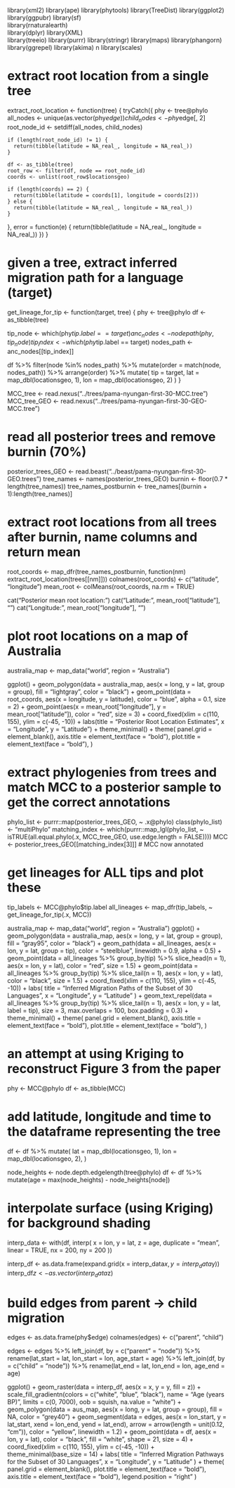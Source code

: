 library(xml2)
library(ape)
library(phytools)
library(TreeDist)
library(ggplot2)
library(ggpubr)
library(sf)             
library(rnaturalearth)  
library(dplyr) 
library(XML)  
library(treeio)
library(purrr)
library(stringr)
library(maps)
library(phangorn)
library(ggrepel)
library(akima)    n
library(scales)     

# extract root location from a single tree
extract_root_location <- function(tree) {
  tryCatch({
    phy <- tree@phylo
    all_nodes <- unique(as.vector(phy$edge))
    child_nodes <- phy$edge[, 2]
    root_node_id <- setdiff(all_nodes, child_nodes)
    
    if (length(root_node_id) != 1) {
      return(tibble(latitude = NA_real_, longitude = NA_real_))
    }
    
    df <- as_tibble(tree)
    root_row <- filter(df, node == root_node_id)
    coords <- unlist(root_row$locationsgeo)
    
    if (length(coords) == 2) {
      return(tibble(latitude = coords[1], longitude = coords[2]))
    } else {
      return(tibble(latitude = NA_real_, longitude = NA_real_))
    }
  }, error = function(e) {
    return(tibble(latitude = NA_real_, longitude = NA_real_))
  })
}

# given a tree, extract inferred migration path for a language (target)
get_lineage_for_tip <- function(target, tree) {
  phy <- tree@phylo
  df <- as_tibble(tree)
  
  tip_node <- which(phy$tip.label == target)
  anc_nodes <- nodepath(phy, tip_node)
  tip_index <- which(phy$tip.label == target)
  nodes_path <- anc_nodes[[tip_index]]
  
  df %>%
    filter(node %in% nodes_path) %>%
    mutate(order = match(node, nodes_path)) %>%
    arrange(order) %>%
    mutate(
      tip = target,
      lat = map_dbl(locationsgeo, 1),
      lon = map_dbl(locationsgeo, 2)
    )
}

MCC_tree <- read.nexus("../trees/pama-nyungan-first-30-MCC.tree")
MCC_tree_GEO <- read.nexus("../trees/pama-nyungan-first-30-GEO-MCC.tree")

# read all posterior trees and remove burnin (70%)
posterior_trees_GEO <- read.beast("../beast/pama-nyungan-first-30-GEO.trees")
tree_names <- names(posterior_trees_GEO)
burnin <- floor(0.7 * length(tree_names))
tree_names_postburnin <- tree_names[(burnin + 1):length(tree_names)]

# extract root locations from all trees after burnin, name columns and return mean
root_coords <- map_dfr(tree_names_postburnin, function(nm) extract_root_location(trees[[nm]]))
colnames(root_coords) <- c("latitude", "longitude")
mean_root <- colMeans(root_coords, na.rm = TRUE)

cat("Posterior mean root location:\n")
cat("Latitude: ", mean_root["latitude"], "\n")
cat("Longitude:", mean_root["longitude"], "\n")

# plot root locations on a map of Australia
australia_map <- map_data("world", region = "Australia")

ggplot() +
  geom_polygon(data = australia_map, aes(x = long, y = lat, group = group),
               fill = "lightgray", color = "black") +
  geom_point(data = root_coords, aes(x = longitude, y = latitude),
             color = "blue", alpha = 0.1, size = 2) +
  geom_point(aes(x = mean_root["longitude"], y = mean_root["latitude"]),
             color = "red", size = 3) +
  coord_fixed(xlim = c(110, 155), ylim = c(-45, -10)) +
  labs(title = "Posterior Root Location Estimates",
       x = "Longitude", y = "Latitude") +
  theme_minimal() + 
  theme(
    panel.grid = element_blank(),
    axis.title = element_text(face = "bold"),
    plot.title = element_text(face = "bold"),
  )


# extract phylogenies from trees and match MCC to a posterior sample to get the correct annotations
phylo_list <- purrr::map(posterior_trees_GEO, ~ .x@phylo)
class(phylo_list) <- "multiPhylo"
matching_index <- which(purrr::map_lgl(phylo_list, ~ isTRUE(all.equal.phylo(.x, MCC_tree_GEO, use.edge.length = FALSE))))
MCC <- posterior_trees_GEO[[matching_index[3]]]  # MCC now annotated

# get lineages for ALL tips and plot these
tip_labels <- MCC@phylo$tip.label
all_lineages <- map_dfr(tip_labels, ~ get_lineage_for_tip(.x, MCC))

australia_map <- map_data("world", region = "Australia")
ggplot() +
  geom_polygon(data = australia_map, aes(x = long, y = lat, group = group),
               fill = "gray95", color = "black") +
  geom_path(data = all_lineages, aes(x = lon, y = lat, group = tip),
            color = "steelblue", linewidth = 0.9, alpha = 0.5) +
  geom_point(data = all_lineages %>% group_by(tip) %>% slice_head(n = 1),
             aes(x = lon, y = lat), color = "red", size = 1.5) +
  geom_point(data = all_lineages %>% group_by(tip) %>% slice_tail(n = 1),
             aes(x = lon, y = lat), color = "black", size = 1.5) +
  coord_fixed(xlim = c(110, 155), ylim = c(-45, -10)) +
  labs(
    title = "Inferred Migration Paths of the Subset of 30 Languages",
    x = "Longitude", y = "Latitude"
  ) +
  geom_text_repel(data = all_lineages %>% group_by(tip) %>% slice_tail(n = 1),
                  aes(x = lon, y = lat, label = tip),
                  size = 3, max.overlaps = 100, box.padding = 0.3) +
  theme_minimal() + 
  theme(
    panel.grid = element_blank(),
    axis.title = element_text(face = "bold"),
    plot.title = element_text(face = "bold"),
  )

# an attempt at using Kriging to reconstruct Figure 3 from the paper
phy <- MCC@phylo
df <- as_tibble(MCC)

# add latitude, longitude and time to the dataframe representing the tree
df <- df %>%
  mutate(
    lat = map_dbl(locationsgeo, 1),
    lon = map_dbl(locationsgeo, 2),
  )

node_heights <- node.depth.edgelength(tree@phylo)
df <- df %>%
  mutate(age = max(node_heights) - node_heights[node])

# interpolate surface (using Kriging) for background shading
interp_data <- with(df, interp(
  x = lon, y = lat, z = age,
  duplicate = "mean", linear = TRUE,
  nx = 200, ny = 200
))

interp_df <- as.data.frame(expand.grid(x = interp_data$x, y = interp_data$y))
interp_df$z <- as.vector(interp_data$z)

# build edges from parent -> child migration
edges <- as.data.frame(phy$edge)
colnames(edges) <- c("parent", "child")

edges <- edges %>%
  left_join(df, by = c("parent" = "node")) %>%
  rename(lat_start = lat, lon_start = lon, age_start = age) %>%
  left_join(df, by = c("child" = "node")) %>%
  rename(lat_end = lat, lon_end = lon, age_end = age)

ggplot() +
  geom_raster(data = interp_df, aes(x = x, y = y, fill = z)) +
  scale_fill_gradientn(colors = c("white", "blue", "black"),
                       name = "Age (years BP)",
                       limits = c(0, 7000),
                       oob = squish,
                       na.value = "white") +
  geom_polygon(data = aus_map, aes(x = long, y = lat, group = group),
               fill = NA, color = "grey40") +
  geom_segment(data = edges,
               aes(x = lon_start, y = lat_start, xend = lon_end, yend = lat_end),
               arrow = arrow(length = unit(0.12, "cm")),
               color = "yellow", linewidth = 1.2) +
  geom_point(data = df, aes(x = lon, y = lat), color = "black", fill = "white", shape = 21, size = 4) +
  coord_fixed(xlim = c(110, 155), ylim = c(-45, -10)) +
  theme_minimal(base_size = 14) +
  labs(
    title = "Inferred Migration Pathways for the Subset of 30 Languages ",
    x = "Longitude", y = "Latitude"
  ) +
  theme(
    panel.grid = element_blank(),
    plot.title = element_text(face = "bold"),
    axis.title = element_text(face = "bold"),
    legend.position = "right"
  )





